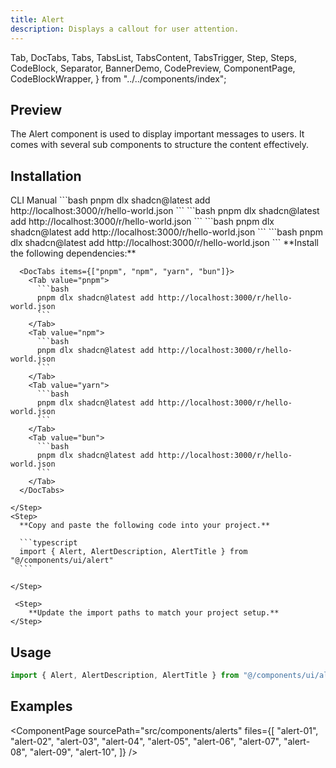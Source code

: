 ```yaml
---
title: Alert
description: Displays a callout for user attention.
---
```


  Tab,
  DocTabs,
  Tabs,
  TabsList,
  TabsContent,
  TabsTrigger,
  Step,
  Steps,
  CodeBlock,
  Separator,
  BannerDemo,
  CodePreview,
  ComponentPage,
  CodeBlockWrapper,
} from "../../components/index";

## Preview

The Alert component is used to display important messages to users. It comes with several sub components to structure the content effectively.

<CodePreview />

## Installation 
<Tabs defaultValue="cli">
  <TabsList className="pb-0 h-10 rounded-md bg-hidden">
    <TabsTrigger
      value="cli"
      className="rounded-sm px-2 py-1.5 data-[state=active]:text-chai data-[state=active]:underline data-[state=active]:underline-offset-10 data-[state=active]:decoration-3 hover:cursor-pointer data-[state=active]:bg-hidden data-[state=active]:shadow-none"
    >
      CLI
    </TabsTrigger>
    <TabsTrigger
      value="manual"
      className="rounded-sm px-2 py-1.5 data-[state=active]:text-chai data-[state=active]:underline data-[state=active]:underline-offset-10 data-[state=active]:decoration-3 hover:cursor-pointer data-[state=active]:bg-hidden data-[state=active]:shadow-none"
    >
      Manual
    </TabsTrigger>
  </TabsList>
  <Separator />
  <TabsContent value="cli" className="p-0 mt-0">
    <DocTabs items={["pnpm", "npm", "yarn", "bun"]}>
      <Tab value="pnpm">
        ```bash
          pnpm dlx shadcn@latest add http://localhost:3000/r/hello-world.json
        ```
      </Tab>
      <Tab value="npm">
        ```bash
          pnpm dlx shadcn@latest add http://localhost:3000/r/hello-world.json
        ```
      </Tab>
      <Tab value="yarn">
        ```bash
          pnpm dlx shadcn@latest add http://localhost:3000/r/hello-world.json
        ```
      </Tab>
      <Tab value="bun">
        ```bash
        pnpm dlx shadcn@latest add http://localhost:3000/r/hello-world.json
        ```
      </Tab>
    </DocTabs>
  </TabsContent>

  <TabsContent value="manual" className="p-0 mt-0">
   <Steps>
    <Step>
      **Install the following dependencies:**

      <DocTabs items={["pnpm", "npm", "yarn", "bun"]}>
        <Tab value="pnpm">
          ```bash
          pnpm dlx shadcn@latest add http://localhost:3000/r/hello-world.json
          ```
        </Tab>
        <Tab value="npm">
          ```bash
          pnpm dlx shadcn@latest add http://localhost:3000/r/hello-world.json
          ```
        </Tab>
        <Tab value="yarn">
          ```bash
          pnpm dlx shadcn@latest add http://localhost:3000/r/hello-world.json
          ```
        </Tab>
        <Tab value="bun">
          ```bash
          pnpm dlx shadcn@latest add http://localhost:3000/r/hello-world.json
          ```
        </Tab>
      </DocTabs>

    </Step>
    <Step>
      **Copy and paste the following code into your project.**

      ```typescript
      import { Alert, AlertDescription, AlertTitle } from "@/components/ui/alert"
      ```

    </Step>

     <Step>
        **Update the import paths to match your project setup.**
    </Step>
   </Steps>
  </TabsContent>
</Tabs>

## Usage
```jsx
import { Alert, AlertDescription, AlertTitle } from "@/components/ui/alert"
```

## Examples
<ComponentPage
  sourcePath="src/components/alerts"
  files={[
    "alert-01",
    "alert-02",
    "alert-03",
    "alert-04",
    "alert-05",
    "alert-06",
    "alert-07",
    "alert-08",
    "alert-09",
    "alert-10",
  ]}
/>
